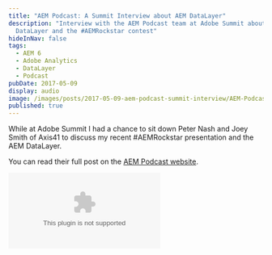 ```yaml
---
title: "AEM Podcast: A Summit Interview about AEM DataLayer"
description: "Interview with the AEM Podcast team at Adobe Summit about AEM
  DataLayer and the #AEMRockstar contest"
hideInNav: false
tags:
  - AEM 6
  - Adobe Analytics
  - DataLayer
  - Podcast
pubDate: 2017-05-09
display: audio
image: /images/posts/2017-05-09-aem-podcast-summit-interview/AEM-Podcast-Interview.jpg
published: true
---
```



 While at Adobe Summit I had a chance to sit down Peter Nash and Joey Smith of Axis41 to discuss my recent #AEMRockstar presentation and the AEM DataLayer.

 You can read their full post on the [AEM Podcast website](http://aempodcast.com/2017/podcast/aem-podcast-summit-interview-dan-klco-aem-datalayer/#.WRSOpFPyuL8).

<Embed media="/assets/Summit-2017-Interview-AEM-Rockstar-Dan-Klco.mp3" type="audio" />
